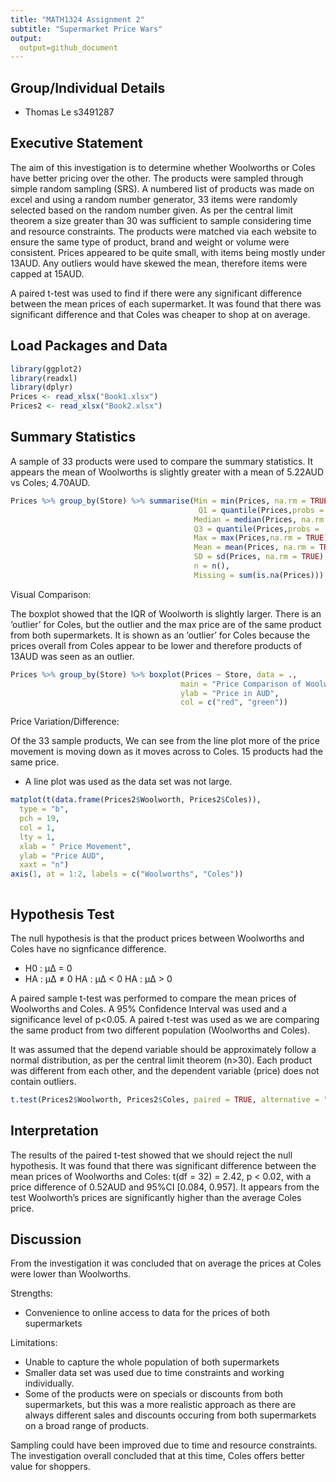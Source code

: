 ---
title: "MATH1324 Assignment 2"
subtitle: "Supermarket Price Wars"
output: 
  output=github_document
---

## Group/Individual Details

* Thomas Le s3491287  

## Executive Statement

The aim of this investigation is to determine whether Woolworths or Coles have better pricing over the other. The products were sampled through simple random sampling (SRS). A numbered list of products was made on excel and using a random number generator, 33 items were randomly selected based on the random number given. As per the central limit theorem a size greater than 30 was sufficient to sample considering time and resource constraints. 
The products were matched via each website to ensure the same type of product, brand and weight or volume were consistent.
Prices appeared to be quite small, with items being mostly under 13AUD. Any outliers would have skewed the mean, therefore items were capped at 15AUD. 

A paired t-test was used to find if there were any significant difference between the mean prices of each supermarket. It was found that there was significant difference and that Coles was cheaper to shop at on average. 

## Load Packages and Data

```{r}
library(ggplot2)
library(readxl)
library(dplyr)
Prices <- read_xlsx("Book1.xlsx")
Prices2 <- read_xlsx("Book2.xlsx")
```

## Summary Statistics
A sample of 33 products were used to compare the summary statistics. It appears the mean of Woolworths is slightly greater with a mean of 5.22AUD vs Coles; 4.70AUD.

```{r}
Prices %>% group_by(Store) %>% summarise(Min = min(Prices, na.rm = TRUE),
                                          Q1 = quantile(Prices,probs = .25,na.rm = TRUE),
                                         Median = median(Prices, na.rm = TRUE),
                                         Q3 = quantile(Prices,probs = .75,na.rm = TRUE),
                                         Max = max(Prices,na.rm = TRUE),
                                         Mean = mean(Prices, na.rm = TRUE),
                                         SD = sd(Prices, na.rm = TRUE),
                                         n = n(),
                                         Missing = sum(is.na(Prices)))

```
Visual Comparison:

The boxplot showed that the IQR of Woolworth is slightly larger. There is an 'outlier' for Coles, but the outlier and the max price are of the same product from both supermarkets. It is shown as an 'outlier' for Coles because the prices overall from Coles appear to be lower and therefore products of 13AUD was seen as an outlier. 


```{r}
Prices %>% group_by(Store) %>% boxplot(Prices ~ Store, data = .,
                                      main = "Price Comparison of Woolworths and Coles",
                                      ylab = "Price in AUD",
                                      col = c("red", "green"))
```

Price Variation/Difference:

Of the 33 sample products, We can see from the line plot more of the price movement is moving down as it moves across to Coles. 15 products had the same price. 

* A line plot was used as the data set was not large. 


```{r}
matplot(t(data.frame(Prices2$Woolworth, Prices2$Coles)),
  type = "b",
  pch = 19,
  col = 1,
  lty = 1,
  xlab = " Price Movement",
  ylab = "Price AUD",
  xaxt = "n")
axis(1, at = 1:2, labels = c("Woolworths", "Coles"))



```


## Hypothesis Test
The null hypothesis is that the product prices between Woolworths and Coles have no signficance difference. 

* H0 : μΔ = 0
* HA : μΔ ≠ 0 HA : μΔ < 0 HA : μΔ > 0

A paired sample t-test was performed to compare the mean prices of Woolworths and Coles. A 95% Confidence Interval was used and a significance level of p<0.05.
A paired t-test was used as we are comparing the same product from two different population (Woolworths and Coles). 

It was assumed that the depend variable should be approximately follow a normal distribution, as per the central limit theorem (n>30). Each product was different from each other, and the dependent variable (price) does not contain outliers. 


```{r}
t.test(Prices2$Woolworth, Prices2$Coles, paired = TRUE, alternative = "two.sided")
```

## Interpretation

The results of the paired t-test showed that we should reject the null hypothesis. It was found that there was significant difference between the mean prices of Woolworths and Coles: t(df = 32) = 2.42, p < 0.02, with a price difference of 0.52AUD and 95%CI [0.084, 0.957]. It appears from the test Woolworth's prices are significantly higher than the average Coles price. 

## Discussion 

From the investigation it was concluded that on average the prices at Coles were lower than Woolworths. 

Strengths:

* Convenience to online access to data for the prices of both supermarkets

Limitations:

* Unable to capture the whole population of both supermarkets
* Smaller data set was used due to time constraints and working individually.
* Some of the products were on specials or discounts from both supermarkets, but this was a more realistic approach as there are always different sales and discounts occuring from both supermarkets on a broad range of products. 

Sampling could have been improved due to time and resource constraints. 
The investigation overall concluded that at this time, Coles offers better value for shoppers. 




